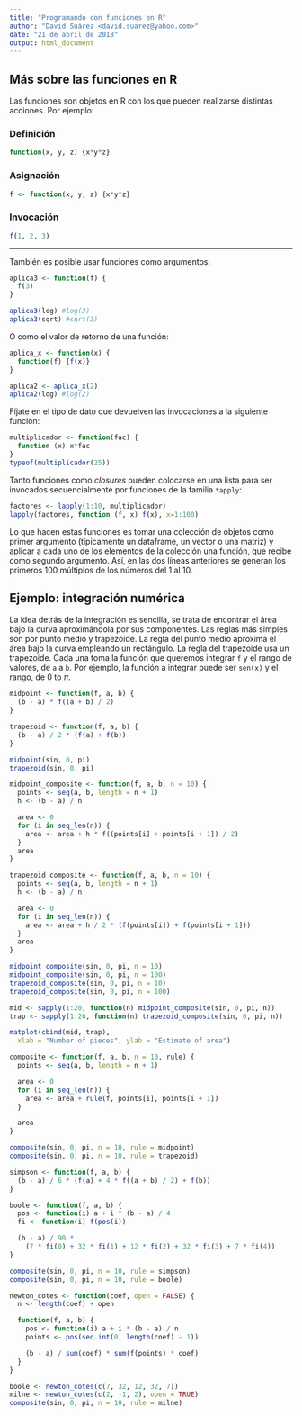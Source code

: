 ```yaml
---
title: "Programando con funciones en R"
author: "David Suárez <david.suarez@yahoo.com>"
date: "21 de abril de 2018"
output: html_document
---
```

## Más sobre las funciones en R

Las funciones son objetos en R con los que pueden realizarse distintas acciones. Por ejemplo:

### Definición

```r
function(x, y, z) {x*y*z}
```

### Asignación

```r
f <- function(x, y, z) {x*y*z}
```

### Invocación

```r
f(1, 2, 3)
```

---

También es posible usar funciones como argumentos:

```r
aplica3 <- function(f) {
  f(3)
}

aplica3(log) #log(3)
aplica3(sqrt) #sqrt(3)
```

O como el valor de retorno de una función:

```r
aplica_x <- function(x) {
  function(f) {f(x)}
}

aplica2 <- aplica_x(2)
aplica2(log) #log(2)
```

Fíjate en el tipo de dato que devuelven las invocaciones a la siguiente función:

```r
multiplicador <- function(fac) {
  function (x) x*fac
}
typeof(multiplicador(25))
```

Tanto funciones como *closures* pueden colocarse en una lista para ser invocados secuencialmente por funciones de la familia `*apply`:

```r
factores <- lapply(1:10, multiplicador)
lapply(factores, function (f, x) f(x), x=1:100)
```
Lo que hacen estas funciones es tomar una colección de objetos como primer argumento (típicamente un dataframe, un vector o una matriz) y aplicar a cada uno de los elementos de la colección una función, que recibe como segundo argumento. Así, en las dos líneas anteriores se generan los primeros 100 múltiplos de los números del 1 al 10.
<!-- identidad <- multiplicador(1) -->
<!-- identidad(3) -->
<!-- identidad(100) -->
<!-- centenas <- multiplicador(100) -->
<!-- centenas(1) -->
<!-- centenas(10) -->
<!-- multiplicador <- function(fac) { -->
<!-- function (x, y) (x+y)*fac -->
<!-- } -->
<!-- centenas <- multiplicador(100) -->
<!-- centenas(5, 6) -->
<!-- cursoR <- data.frame(nombres=c('david', 'jorge', 'arturo', 'rodrigo', 'mario', 'sadi'), edades=c(38, 33, 34, 25, 27, 29)) -->
<!-- edades <- cursoR$edades -->
<!-- edades * 4 -->
<!-- edades * 2 -->
<!-- edades + 10 -->
<!-- `+`(edades, 10) -->
<!-- sum(edades) -->
<!-- mean(edades) -->
<!-- cumsum(edades) -->
<!-- nombres <- c("Xcomo.te.llamas...", "Xdeterminante.tienda", "Xproducto.inventario") -->
<!-- arregla_nombres <- function(x) {} -->
<!-- arregla_nombres <- function(x) { -->
<!-- } -->
<!-- ?sub -->
<!-- sub("a", ".", 'david') -->
<!-- source('~/.active-rstudio-document', echo=TRUE) -->
<!-- nombres <- c("Xcomo.te.llamas...", "Xdeterminante.tienda", "Xproducto.inventario") -->
<!-- source('~/.active-rstudio-document', echo=TRUE) -->
<!-- nombres <- c("Xcomo.te.llamas...", "Xdeterminante.tienda", "Xproducto.inventario") -->
<!-- arregla_nombres(nombres) -->
<!-- source('~/.active-rstudio-document', echo=TRUE) -->
<!-- arregla_nombres(nombres) -->
<!-- source('~/.active-rstudio-document', echo=TRUE) -->
<!-- arregla_nombres(nombres) -->
<!-- nombres <- c("Xcomo.te.llamas...", "Xdeterminante.tienda", "Xproducto.inventario") -->
<!-- arregla_nombres(nombres) -->
<!-- arregla_nombre <- function(x) { -->
<!-- gsub('[.]', ' ', x)) -->
<!-- } -->
<!-- source('~/.active-rstudio-document', echo=TRUE) -->
<!-- source('~/.active-rstudio-document', echo=TRUE) -->
<!-- nombres[1] -->
<!-- arregla_nombre(nombres[1]) -->
<!-- lapply(nombres, arregla_nombre) -->
<!-- sapply(nombres, arregla_nombre) -->


<!-- biblioteca <- read.csv("data/biblioteca.csv", stringsAsFactors = FALSE, -->
<!--                        colClasses = c(biblioteca_fecha_fundacion='Date', fecha_mod='POSIXct'), -->
<!--                        check.names = FALSE, fileEncoding = "latin1") -->
<!-- colnames(biblioteca) -->

<!-- View(biblioteca) -->
<!-- library(dplyr) -->
<!-- %>% -->
<!-- library(tidyverse) -->
<!-- %>% -->
<!-- `%>%`` -->
<!-- `%>%` -->
<!-- `%>%` -->
<!-- biblioteca %>% group_by(nom_ent) -->
<!-- biblioteca %>% group_by(nom_ent) %>% rename(coleccion=biblioteca_numero_coleccion) -->
<!-- biblioteca %>% group_by(nom_ent) %>% rename(coleccion=biblioteca_numero_coleccion) %>% summarise(tamano_coleccion=mean(coleccion)) -->
<!-- estadisticas <- list(promedio=mean, desviacion=sd, rango=range) -->
<!-- biblioteca %>% filter(nom_ent=="Aguascalientes") -->
<!-- biblioteca %>% filter(nom_ent=="Aguascalientes")$biblioteca_numero_coleccion -->
<!-- (biblioteca %>% filter(nom_ent=="Aguascalientes"))$biblioteca_numero_coleccion -->
<!-- colecciones <- (biblioteca %>% filter(nom_ent=="Aguascalientes"))$biblioteca_numero_coleccion -->
<!-- estadisticas -->
<!-- lapply(colecciones, estadisticas) -->
<!-- lapply(colecciones, `*`, 10) -->
<!-- cacula <- function(x, stats) {} -->
<!-- cacula <- function(x, stats) { -->
<!-- resultados <- NULL -->
<!-- for (e in stats) resultados <- c(resultados, e(x)) -->
<!-- resultados -->
<!-- } -->
<!-- calcula <- function(x, stats) { -->
<!-- resultados <- NULL -->
<!-- for (e in stats) resultados <- c(resultados, e(x)) -->
<!-- resultados -->
<!-- } -->
<!-- calcula(colecciones, estadisticas) -->
<!-- lapply(estadisticas, function (e, x) e(x), colecciones ) -->



<!-- 3 + 4 -->

<!-- vector <- seq(1, 16) -->
<!-- matriz <- matrix(vector, ncol=2, byrow=T) -->
<!-- print(matriz) -->

<!-- 1 / 200 * 30 -->
<!-- (59 + 73 + 2) / 3 -->
<!-- sin(pi / 2) -->

<!-- arregla_nombres <- function(x) { -->
<!--   nombres <- NULL -->
<!--   for (i in 1:length(x)) { -->
<!--     nombres <- c(nombres, gsub('[.]', ' ', x[i])) -->
<!--   } -->
<!--   return(nombres) -->
<!-- } -->

<!-- arregla_nombre <- function(x) { -->
<!--     gsub('[.]', ' ', x) -->
<!-- } -->

## Ejemplo: integración numérica

La idea detrás de la integración es sencilla, se trata de encontrar el área bajo la curva aproximándola por sus componentes. Las reglas más simples son por punto medio y trapezoide. La regla del punto medio aproxima el área bajo la curva empleando un rectángulo. La regla del trapezoide usa un trapezoide. Cada una toma la función que queremos integrar `f` y el rango de valores, de `a` a `b`. Por ejemplo, la función a integrar puede ser `sen(x)` y el rango, de 0 to $\pi$.

```r
midpoint <- function(f, a, b) {
  (b - a) * f((a + b) / 2)
}

trapezoid <- function(f, a, b) {
  (b - a) / 2 * (f(a) + f(b))
}

midpoint(sin, 0, pi)
trapezoid(sin, 0, pi)
```



```r
midpoint_composite <- function(f, a, b, n = 10) {
  points <- seq(a, b, length = n + 1)
  h <- (b - a) / n

  area <- 0
  for (i in seq_len(n)) {
    area <- area + h * f((points[i] + points[i + 1]) / 2)
  }
  area
}

trapezoid_composite <- function(f, a, b, n = 10) {
  points <- seq(a, b, length = n + 1)
  h <- (b - a) / n

  area <- 0
  for (i in seq_len(n)) {
    area <- area + h / 2 * (f(points[i]) + f(points[i + 1]))
  }
  area
}

midpoint_composite(sin, 0, pi, n = 10)
midpoint_composite(sin, 0, pi, n = 100)
trapezoid_composite(sin, 0, pi, n = 10)
trapezoid_composite(sin, 0, pi, n = 100)
```



```r
mid <- sapply(1:20, function(n) midpoint_composite(sin, 0, pi, n))
trap <- sapply(1:20, function(n) trapezoid_composite(sin, 0, pi, n))

matplot(cbind(mid, trap), 
  xlab = "Number of pieces", ylab = "Estimate of area")
```


```r
composite <- function(f, a, b, n = 10, rule) {
  points <- seq(a, b, length = n + 1)

  area <- 0
  for (i in seq_len(n)) {
    area <- area + rule(f, points[i], points[i + 1])
  }

  area
}

composite(sin, 0, pi, n = 10, rule = midpoint)
composite(sin, 0, pi, n = 10, rule = trapezoid)
```


```r
simpson <- function(f, a, b) {
  (b - a) / 6 * (f(a) + 4 * f((a + b) / 2) + f(b))
}

boole <- function(f, a, b) {
  pos <- function(i) a + i * (b - a) / 4
  fi <- function(i) f(pos(i))

  (b - a) / 90 *
    (7 * fi(0) + 32 * fi(1) + 12 * fi(2) + 32 * fi(3) + 7 * fi(4))
}

composite(sin, 0, pi, n = 10, rule = simpson)
composite(sin, 0, pi, n = 10, rule = boole)
```


```r
newton_cotes <- function(coef, open = FALSE) {
  n <- length(coef) + open

  function(f, a, b) {
    pos <- function(i) a + i * (b - a) / n
    points <- pos(seq.int(0, length(coef) - 1))

    (b - a) / sum(coef) * sum(f(points) * coef)
  }
}

boole <- newton_cotes(c(7, 32, 12, 32, 7))
milne <- newton_cotes(c(2, -1, 2), open = TRUE)
composite(sin, 0, pi, n = 10, rule = milne)
```